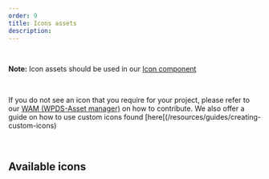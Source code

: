```yaml
---
order: 9
title: Icons assets
description:
---
```


<BR />
<Alert dismissable={false} variant="information">

**Note:** Icon assets should be used in our [Icon component](/components/icon)

</Alert>
<BR />

If you do not see an icon that you require for your project, please refer to our [WAM (WPDS-Asset manager)](/foundations/wam) on how to contribute. We also offer a guide on how to use custom icons found [here[(/resources/guides/creating-custom-icons)

<BR />

## Available icons

<IconSamples data={components} />

<BR />
